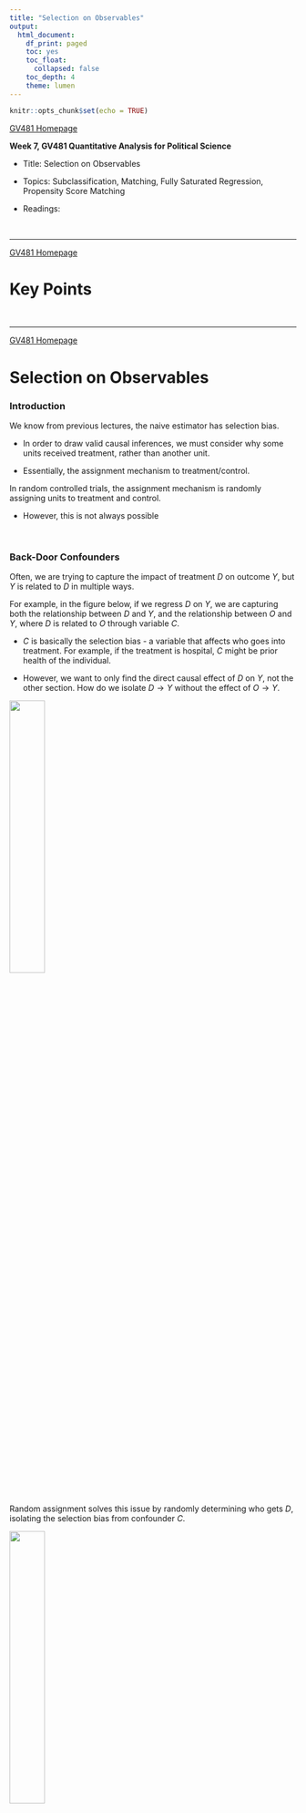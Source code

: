 ```yaml
---
title: "Selection on Observables"
output:
  html_document:
    df_print: paged
    toc: yes
    toc_float:
      collapsed: false
    toc_depth: 4
    theme: lumen
---
```


```r
knitr::opts_chunk$set(echo = TRUE)
```

```{=html}
<style>
  body .main-container {
    max-width: 1100px;
    font-size: 12pt;
  }
</style>
```
[GV481 Homepage](https://kevinli03.github.io/notes/#GV481_Quantitative_Analysis)

**Week 7, GV481 Quantitative Analysis for Political Science**

-   Title: Selection on Observables

-   Topics: Subclassification, Matching, Fully Saturated Regression, Propensity Score Matching

-   Readings:

<br />

------------------------------------------------------------------------

[GV481 Homepage](https://kevinli03.github.io/notes/#GV481_Quantitative_Analysis)

# Key Points

<br />

------------------------------------------------------------------------

[GV481 Homepage](https://kevinli03.github.io/notes/#GV481_Quantitative_Analysis)

# **Selection on Observables**

### Introduction

We know from previous lectures, the naive estimator has selection bias.

-   In order to draw valid causal inferences, we must consider why some units received treatment, rather than another unit.

-   Essentially, the assignment mechanism to treatment/control.

In random controlled trials, the assignment mechanism is randomly assigning units to treatment and control.

-   However, this is not always possible

<br />

### Back-Door Confounders

Often, we are trying to capture the impact of treatment $D$ on outcome $Y$, but $Y$ is related to $D$ in multiple ways.

For example, in the figure below, if we regress $D$ on $Y$, we are capturing both the relationship between $D$ and $Y$, and the relationship between $O$ and $Y$, where $D$ is related to $O$ through variable $C$.

-   $C$ is basically the selection bias - a variable that affects who goes into treatment. For example, if the treatment is hospital, $C$ might be prior health of the individual.

<!-- -->

-   However, we want to only find the direct causal effect of $D$ on $Y$, not the other section. How do we isolate $D \rightarrow Y$ without the effect of $O \rightarrow Y$.

![](figure7.1.png){width="35%"}

<br />

Random assignment solves this issue by randomly determining who gets $D$, isolating the selection bias from confounder $C$.

![](figure7.2.png){width="35%"}

<br />

### Selection on Observables

In an observational study, we cannot determine who gets assigned to treatment or control.

Under the selection on observables, we make the assumption that assignment to treatment was based on some observable characteristics

-   Some confounding variables that are observable, causes units to be assigned into either treatment or control.

<!-- -->

-   If we observe all the confounders that caused units to be assigned to treatment, we can partial out that confounding variable and eliminate selection bias.

<br />

For example, in the figure below, we know that some observed characteristic $X$ determines who gets treatment versus control. If we account for $X$, we can isolate the effect of $D$ on $Y$.

![](figure7.3.png){width="25%"}

We can do this by dividing the experiment into smaller randomised controlled trials. For example, we could divide confounder $X$ into two categories: low $X$ and high $X$ (we can do a lot more categories than this).

![](figure7.4.png)

NOTE: Selection on observables only works when we know what is causing selection into treatment. It is not just controlling for any random variable we think might work. We must know what causes selection into treatment.

<br />

### Example: Violence to Voting

Let us look at a paper of the impact of violence on turning out to vote:

-   Treatment $D$: Being abducted

-   Outcome $Y$: turning out to vote.

Can we naively compare the people who were abducted vs. not abducted, and determine the causal effect?

-   Unless the abductions were done completely randomly, then we cannot, since some factors might affect who gets abducted and who does not (selection bias).

Blattman 2009 finds that age is the primary way violent groups choose to abduct individuals. "Abduction parties were under instruction to release only young children and older adults, but keep all adolescent and young adult males".

-   Within these specific age group, abductions were quasi-random.

Thus, age is a confounder variable that affects who gets the treatment:

-   If we hold age constant, potential outcomes should not be different between abducted and not abducted, since we have accounted for the selection bias.

<br />

### Identification Assumptions

Selection on Observables: the treatment is randomly assigned within the observable characteristic $X$.

-   Mathematically: $(Y_1, Y_0) \ \bot \ D|X$.

-   In our example, within each age group (young, middle, old), we should have random assignment within these groups.

<br />

Common Support Assumption: we observe participants and non-participants with the same characteristics

-   Mathematically: $0 < Pr(D = 1|X) < 1$

<!-- -->

-   We need treated and untreated individuals within every $X$ category/level of observable characteristic. This allows us to find the potential outcomes.

-   In our example, we need to have both abducted and non abducted units in the young, middle, and old age group (and every age group).

<br />

### Identification of Estimand

Our estimated is the average treatment effect

$$
\tau_{ATE} = \mathbb{E}[Y_1 - Y_0] = \int \mathbb{E}[Y_1 - Y_0 \ | \ X]dP(X)
$$

Given our selection on observables, we have the following property: since within each category of $X$, there is random assignment, we are basically running "mini" randomised controlled trials within each category of $X$. Thus, we can basically use the naive estimator within each $X$ category:

$$
\begin{split}
\mathbb{E}[Y_1 - Y_0 \ | \ X] & = \mathbb{E}[Y_1 - Y_0 \ | \ X, D=1] \\
& = \mathbb{E}[Y \ | \ X, D = 1] - \mathbb{E}[Y \ | \ X, D = 0]
\end{split}
$$

Therefore, the average treatment effect of observed outcomes is, inputting the above property:

$$
\tau_{ATE} = \int \left( \ \mathbb{E}[Y | X, D = 1] - \ \mathbb{E}[Y \ | \ X, D = 0] \ \right) dP(X)
$$

Or in other words, the integral of expected value of $Y$ in each group of $X$ that are in the treatment group, minus the expected value of $Y$ in each group of $X$ that are in the control state.

<br />

Or even more simply, if selection on observables $(Y_1, Y_0) \ \bot \ D|X$ assumption holds, we are basically doing a randomised controlled trial within each group of $X$.

<br />

### Estimation Methods

There are 3 ways to estimate the ATE for selection on observables (assuming you meet both of the identification assumptions:

1.  Subclassification
2.  Matching
3.  Regression

We will dicuss each of these in the next few sections of the lesson.

<br />

------------------------------------------------------------------------

[GV481 Homepage](https://kevinli03.github.io/notes/#GV481_Quantitative_Analysis)

# **Subclassification**

### Introduction

Subclassification is basically how we have been thinking about selection on observables so far:

1.  Divide the sample into bins/groups/categories based on the value of key covariates $X$
2.  Within each bin, estimate the difference in means between treated and untreated units (just like in a random experiment)
3.  Construct weighted averages of these differences in means estimates using the proportion of units in each bin to recover the ATE. (and proportion of treated units in each bin for ATT, and proportion of untreated units in each bin to recover ATC).

<br />

### Subclassification Estimator

We know that ATE is:

$$
\tau_{ATE} = \mathbb{E}[Y_1 - Y_0] = \int \mathbb{E}[Y_1 - Y_0 \ | \ X]dP(X)
$$

Assuming $X$ takes in $K$ different bins, $X^1, ..., X^k, ..., X^K$, then our estimator is as follows:

$$
\hat{\tau}_{ATE} = \sum\limits_{k=1}^K \left[ \left( \bar{Y}_1^k - \bar{Y}_0^k \right) \times \left( \frac{N^k}{N} \right) \right]
$$

Where:

-   $N^k$ is the number of observations in bin $k$

-   $\bar{Y}_1^k$ is the mean outcome for treated in bin $K$, and $\bar{Y}_0^k$ is the mean outcome for untreated in bin $k$

<br />

More intuitively:

1.  Choose one bin of $X$. Find the mean $Y$ of the treated minus the mean $Y$ of the untreated.
2.  Multiply that difference, by the number of observations in this bin divided by total number of observations.
3.  Do for every bin, and sum every value of the bin up.

<br />

### Multiple Confounders

We can do multiple confounders. For example, say $X_1$ has 2 bins, ad $X_2$ has 2 bins.

-   We would need to create a bin for each possible interactino between the two confounders

-   For example, we would need 4 bins here: (Low $X_1$ Low $X_2$); (Low $X_1$ High $X_2$); (High $X_1$ Low $X_2$), (High $X_1$, High $X_2$).

<br />

Subclassification becomes unfeasible with many covariates.

-   Assume we have $k$ covariates, and divide them each into 3 categories.

-   The number of subclassification cells is $3^k$. If we have 10 covariates, that means 59,059 cells.

-   It is very likely that one of these bins will only contain treated or untreated observations, violating our assumptions

<br />

------------------------------------------------------------------------

[GV481 Homepage](https://kevinli03.github.io/notes/#GV481_Quantitative_Analysis)

# **Saturated Regression**

### Introduction

An alternative strategy, when we would have too man bins in a subclassification case, is to use a fully saturated regression.

-   Essentially, this is a regression, that includes a dummy variable for each possible value of confounder $X$.

-   For example, if our confounder is age, we can include a dummy variable for age, which will be a dummy variable for every possible age in our sample.

<br />

### Estimation with Regression

The resulting estimate of OLS will be notated as $\tau_{OLS}$. However, $\tau_{OLS}$ will not always equal $\tau_{ATE}$.

-   The reason is because $\tau_{ATE}$ weights each bin estimate with the proportion of units within that bin compared to the whole (that is called the marginal distribution of $X$.

-   However, OLS weights each bin estimate by the marginal distribution of $X$ and the conditional variance of $Var[D|X]$ in each bin.

Thus, we must be careful while using saturated regression.

<br />

------------------------------------------------------------------------

[GV481 Homepage](https://kevinli03.github.io/notes/#GV481_Quantitative_Analysis)

# **Matching**

### Introduction

Matching means trying to match treated units to untreated units.

-   This way, we can fill in missing potential outcomes, using the observed outcomes of units that resemble treated and/or untreated units on key covariates.

<br />

What choices do we make when we match observations?

1.  Which covariates to match on? Generally the confounders $X$
2.  We can match with or without replacement: Matching without replacement means one observation can only be used to match to one other observation. Matching with replacement means we can have one control unit matched to 3 treatment units.
3.  How many macthes should we make for each unit? Can each observation match with 2 other observations? 3?
4.  What type of algorithm to match?
    -   Direct matching - matching 18 year old with 18 year old.
    -   Nearest Neighbour matching - matching 18 year old with the closest age (let us say 19).
    -   Propensity matching - collapsing multiply covariates into a single score, that describes how likely you were to be selected to treatment. Match to similar units.

<br />

Our workflow is as follows when matching:

1.  Check balance on pre-treatment covariates
2.  Perform matching
3.  Check balance in matched data - are our treatment and control groups similar?
4.  If yes, then estimate treatment effects like random experiment.

Goal is to get the best balance between treatment and control groups. We will often try every possible matching choices, and choose the one that best does this.

<br />

### Example: Violence and Voting

First thing you do is to create a table. The rows are key covariates, and the columns are control/treatment.

-   We might notice that for a covariate $X$ (let us say age), there are very different ages between abducted and not abducted.

<br />

Then, we will do the matching.

```r
library(Matching)

# do matching - you can change estimand, replace, and exact matching
m = Match(Tr = treatment_vector, X = confounding_vector,
          estimand = "ATE", M = 1, replace = TRUE, exact = c(TRUE))

# summary (match.out paramter should equal name of your matching variable)
bal = MatchBalance(treatment_variable ~ confounder_variable,
                   match.out = m, nboots = 1000, data = mydata)

bal
```

The output will show the before and after matching, and how the treatment and control group means differ.

<br />

### Nearest Neighbour Matching

Perfect matches are often not available. In that case, we can use the "nearest" neighbour, the closest untreated/treated unit.

-   This is useful, because if perfect matches are not available, some data points may be dropped. This is not great as less sample size is not good.

Basically, what we do is that we average the closest matches (above and beyond), to estimate the actual value of the match would be (if there was perfect matching)

Thus, our estimated ATT is as follows:

$$
\begin{split}
\hat{\tau}_{ATT} & = \frac{1}{N_1} \sum\limits_{D_i = 1} (Y_i - Y_{j(i)}) \\
& = \frac{1}{N_1} \sum\limits_{D_i = 1} \left[ Y_i - \left( \frac{1}{M} \sum\limits_{m=1}^M Y_{jm(i)} \right) \right]
\end{split}
$$

Basically, $M$ is how many matches are used. $M = 1$ means 1 to 1 matching. $M = 2$ means 2 neighbours were averaged to get our estimate of what the actual match would be.

<br />

### Distance Matching

If we have more than one covariate, we can still do matching.

-   We can do this by using some "distance" between units and their covariate values.

-   One example is Euclidean distance - let us say you have 2 covariates. You can find the euclidean distance in the $\mathbb{R}^2$ plane.

However, with more and more covariates, it becomes harder to find good matches.

<br />

### Propensity Score Matching

A solution is Propensity score matching.

-   Covariates are considered in selection on observables because they are affecting selection bias - i.e. they affect how likely an individual is assigned to treatment.

-   Thus, we can match based on how likely a unit is to be assigned to a treatment, given their values of covariates.

More formally, propensity score is defined as:

$$
p(X) = Pr(D = 1 \ | X)
$$

<br />

We can estimate these propensity score with a logistic regression.

-   Explanatory variables are the observable con founders

-   Response variable is treatment or not (in real world - observed)

-   Logistic regression will output probabilities for each individual unit.

Then, we do matching based on estimated propensity score

-   If our control and treatment group are similar in propensity score, that means they are roughly the same, so we can do naive estimation.

<br />

------------------------------------------------------------------------

[GV481 Homepage](https://kevinli03.github.io/notes/#GV481_Quantitative_Analysis)
